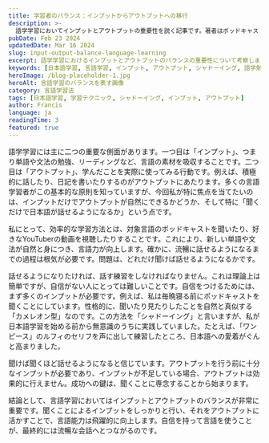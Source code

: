 ```yaml
---
title: 学習者のバランス：インプットからアウトプットへの移行
description: >-
  語学学習においてインプットとアウトプットの重要性を説く記事です。著者はポッドキャストやYouTube動画などを活用したインプット学習と、シャドーイングなどのアウトプット学習を組み合わせることで、効果的に言語能力を向上させられると主張しています。聞き込み学習を重視し、自信を持ってアウトプットを行うことが、流暢な会話への近道であると結論付けています。
pubDate: Feb 23 2024
updatedDate: Mar 16 2024
slug: input-output-balance-language-learning
excerpt: 語学学習におけるインプットとアウトプットのバランスの重要性について考察します。
keywords: [日本語学習, 言語学習, インプット, アウトプット, シャドーイング, 語学勉強法]
heroImage: /blog-placeholder-1.jpg
heroAlt: 言語学習のバランスを表す画像
category: 言語学習法
tags: [日本語学習, 学習テクニック, シャドーイング, インプット, アウトプット]
author: Francis
language: ja
readingTime: 3
featured: true
---
```

<div class="jp" lang="jp">
語学学習には主に二つの重要な側面があります。一つ目は「インプット」、つまり単語や文法の勉強、リーディングなど、言語の素材を吸収することです。二つ目は「アウトプット」、学んだことを実際に使ってみる行動です。例えば、積極的に話したり、日記を書いたりするのがアウトプットにあたります。多くの言語学習者がこの基本的な原則を知っていますが、今回私が特に焦点を当てたいのは、インプットだけでアウトプットが自然にできるかどうか、そして特に「聞くだけで日本語が話せるようになるか」という点です。

私にとって、効率的な学習方法とは、対象言語のポッドキャストを聞いたり、好きなYouTuberの動画を視聴したりすることです。これにより、新しい単語や文法が自然と身につき、言語力が向上します。確かに、流暢に話せるようになるまでの過程は根気が必要です。問題は、どれだけ聞けば話せるようになるかです。

話せるようになりたければ、話す練習をしなければなりません。これは理論上は簡単ですが、自信がない人にとっては難しいことです。自信をつけるためには、まず多くのインプットが必要です。例えば、私は毎晩寝る前にポッドキャストを聞くことにしています。性格的に、聞いたり見たりしたことを自然と真似する「カメレオン型」なのです。この方法を「シャドーイング」と言いますが、私が日本語学習を始める前から無意識のうちに実践していました。たとえば、「ワンピース」のルフィのセリフを声に出して練習したところ、日本語への愛着がぐんと高まりました。

聞けば聞くほど話せるようになると信じています。アウトプットを行う前に十分なインプットが必要であり、インプットが不足している場合、アウトプットは効果的に行えません。成功への鍵は、聞くことに専念することから始まります。

結論として、言語学習においてはインプットとアウトプットのバランスが非常に重要です。聞くことによるインプットをしっかりと行い、それをアウトプットに活かすことで、言語能力は飛躍的に向上します。自信を持って言語を使うことが、最終的には流暢な会話へとつながるのです。
</div>
